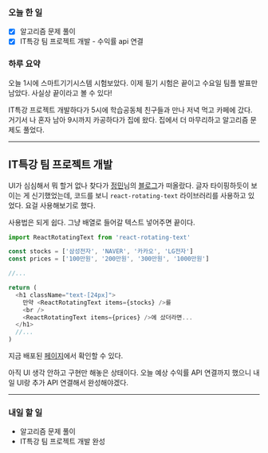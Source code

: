 ### 오늘 한 일

- [x] 알고리즘 문제 풀이
- [x] IT특강 팀 프로젝트 개발 - 수익률 api 연결

### 하루 요약

오늘 1시에 스마트기기시스템 시험보았다. 이제 필기 시험은 끝이고 수요일 팀플 발표만 남았다. 사실상 끝이라고 볼 수 있다!

IT특강 프로젝트 개발하다가 5시에 학습공동체 친구들과 만나 저녁 먹고 카페에 갔다. 거기서 나 혼자 남아 9시까지 카공하다가 집에 왔다. 집에서 더 마무리하고 알고리즘 문제도 풀었다.

---

## IT특강 팀 프로젝트 개발

UI가 심심해서 뭐 할거 없나 찾다가 [정민](https://github.com/danmin20)님의 [블로그](https://www.jeong-min.com/)가 떠올랐다. 글자 타이핑하듯이 보이는 게 신기했었는데, 코드를 보니 `react-rotating-text` 라이브러리를 사용하고 있었다. 요걸 사용해보기로 했다.

사용법은 되게 쉽다. 그냥 배열로 들어갈 텍스트 넣어주면 끝이다.

```js
import ReactRotatingText from 'react-rotating-text'

const stocks = ['삼성전자', 'NAVER', '카카오', 'LG전자']
const prices = ['100만원', '200만원', '300만원', '1000만원']

//...

return (
  <h1 className="text-[24px]">
    만약 <ReactRotatingText items={stocks} />를
    <br />
    <ReactRotatingText items={prices} />에 샀더라면...
  </h1>
  //...
)
```

지금 배포된 [페이지](https://gcu-it.netlify.app/chart)에서 확인할 수 있다.

아직 UI 생각 안하고 구현만 해놓은 상태이다. 오늘 예상 수익률 API 연결까지 했으니 내일 UI랑 추가 API 연결해서 완성해야겠다.

---

### 내일 할 일

- 알고리즘 문제 풀이
- IT특강 팀 프로젝트 개발 완성
